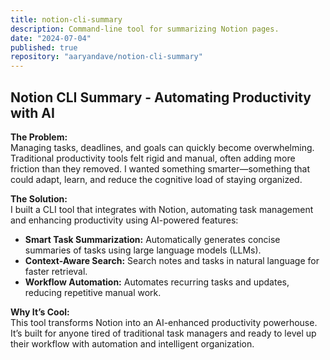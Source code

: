```yaml
---
title: notion-cli-summary
description: Command-line tool for summarizing Notion pages.
date: "2024-07-04"
published: true
repository: "aaryandave/notion-cli-summary"
---
```


## Notion CLI Summary - Automating Productivity with AI  

**The Problem:**  
Managing tasks, deadlines, and goals can quickly become overwhelming. Traditional productivity tools felt rigid and manual, often adding more friction than they removed. I wanted something smarter—something that could adapt, learn, and reduce the cognitive load of staying organized.  

**The Solution:**  
I built a CLI tool that integrates with Notion, automating task management and enhancing productivity using AI-powered features:  
- **Smart Task Summarization:** Automatically generates concise summaries of tasks using large language models (LLMs).  
- **Context-Aware Search:** Search notes and tasks in natural language for faster retrieval.  
- **Workflow Automation:** Automates recurring tasks and updates, reducing repetitive manual work.  

**Why It’s Cool:**  
This tool transforms Notion into an AI-enhanced productivity powerhouse. It’s built for anyone tired of traditional task managers and ready to level up their workflow with automation and intelligent organization.  